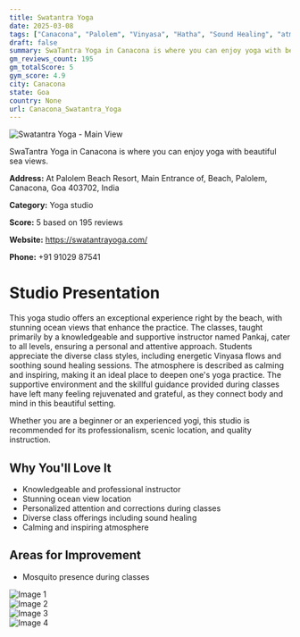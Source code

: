 ```yaml
---
title: Swatantra Yoga
date: 2025-03-08
tags: ["Canacona", "Palolem", "Vinyasa", "Hatha", "Sound Healing", "atmosphere", "professionalism", "Canacona"]  
draft: false
summary: SwaTantra Yoga in Canacona is where you can enjoy yoga with beautiful sea views.
gm_reviews_count: 195
gm_totalScore: 5
gym_score: 4.9
city: Canacona
state: Goa
country: None
url: Canacona_Swatantra_Yoga
---
```


<div className="aspect-[16/9] relative my-8">
  <img 
    src="https://lh3.googleusercontent.com/gps-cs-s/AB5caB8NUm5A38MSp_MsSENhUylE1EnS3sJbUL4YlENe1P6fiAvLSepLhxKvZz0TSAHSNQom6Hl4ySRBzYtR_6emsejiVYhCXH0Y45vRgWflwbvp9DV7M3JYWcJ5nwet0IGJYhT9muNZhQ=w1920-h1080-k-no"
    alt="Swatantra Yoga - Main View"
    className="object-cover absolute inset-0 w-full h-full rounded-lg"
  />
</div>

SwaTantra Yoga in Canacona is where you can enjoy yoga with beautiful sea views.

**Address:** At Palolem Beach Resort, Main Entrance of, Beach, Palolem, Canacona, Goa 403702, India

**Category:** Yoga studio

**Score:** 5 based on 195 reviews

**Website:** https://swatantrayoga.com/

**Phone:** +91 91029 87541

# Studio Presentation

This yoga studio offers an exceptional experience right by the beach, with stunning ocean views that enhance the practice. The classes, taught primarily by a knowledgeable and supportive instructor named Pankaj, cater to all levels, ensuring a personal and attentive approach. Students appreciate the diverse class styles, including energetic Vinyasa flows and soothing sound healing sessions. The atmosphere is described as calming and inspiring, making it an ideal place to deepen one's yoga practice. The supportive environment and the skillful guidance provided during classes have left many feeling rejuvenated and grateful, as they connect body and mind in this beautiful setting.

Whether you are a beginner or an experienced yogi, this studio is recommended for its professionalism, scenic location, and quality instruction.

## Why You'll Love It

- Knowledgeable and professional instructor
- Stunning ocean view location
- Personalized attention and corrections during classes
- Diverse class offerings including sound healing
- Calming and inspiring atmosphere

## Areas for Improvement

- Mosquito presence during classes

<div className="grid grid-cols-1 xl:grid-cols-2 gap-4 my-8">
<div className="aspect-[4/3] relative"><img src="https://lh3.googleusercontent.com/gps-cs-s/AB5caB_2S-hecI8fcKn7DJ0W_UcKSbpZy6ImTmQR4APhw5JdY3B4HVd-u81qIJBVptN4mYAuEtjEzKc_UWruN_Bgd-Wd0ov273wbpqx-Zv8bu_xKT89yarR2y_t3tCEjtpPBFiT1A2dpYw=w1920-h1080-k-no" alt="Image 1" className="object-cover absolute inset-0 w-full h-full rounded-lg" /></div>
<div className="aspect-[4/3] relative"><img src="https://lh3.googleusercontent.com/gps-cs-s/AB5caB_R9AzJwEmYosIR6Q3qMs17marrfvBED6hwOHi5jhWnF-xbEimiVP4HHctS7FghExeFQfC6cdaGpSx5GbOH0wwwBplPZ0K5BEyo8kazdsMDxu-W8XXZsxE2hBLktMGx9J2rdZGe=w1920-h1080-k-no" alt="Image 2" className="object-cover absolute inset-0 w-full h-full rounded-lg" /></div>
<div className="aspect-[4/3] relative"><img src="https://lh3.googleusercontent.com/gps-cs-s/AB5caB-pkssIqhfSiXR8DhQPCOhdvzV6sPrUEx0wmFYWL0YbOojiIBAudWk6RePY2izVjU20HUod7TkKDo7Xdk_OnuLjPvYMtAnhgwf2TBrTeYfflh_48fInHjxoFNYRrIXZAh06aeu-=w1920-h1080-k-no" alt="Image 3" className="object-cover absolute inset-0 w-full h-full rounded-lg" /></div>
<div className="aspect-[4/3] relative"><img src="https://lh3.googleusercontent.com/gps-cs-s/AB5caB9LOs301WRBT1pNP-KffbfQWWt8Rf1zAy914GIhHGwULr5CwR9EQ5JqN_cFVeEYqeoRuNgyicQ0zBaXr219OUi_qYQFK6LtJK3iUXILgNVeypZoqkcRPQd1pdH5-yPHGnZC6fsT=w1920-h1080-k-no" alt="Image 4" className="object-cover absolute inset-0 w-full h-full rounded-lg" /></div>
</div>